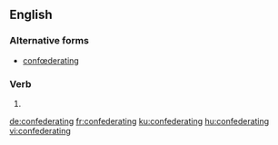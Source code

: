 
==English==

===Alternative forms===
* [[confœderating]] {{qualifier|archaic}}

===Verb===
{{head|en|present participle}}

# {{present participle of|confederate|lang=en}}

[[de:confederating]]
[[fr:confederating]]
[[ku:confederating]]
[[hu:confederating]]
[[vi:confederating]]